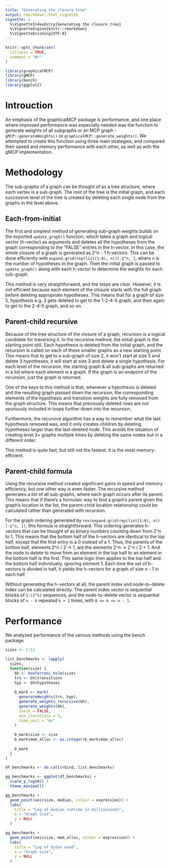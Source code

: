 ```yaml
---
title: "Generating the closure tree"
output: rmarkdown::html_vignette
vignette: >
  %\VignetteIndexEntry{Generating the closure tree}
  %\VignetteEngine{knitr::rmarkdown}
  %\VignetteEncoding{UTF-8}
---
```


```r
knitr::opts_chunk$set(
  collapse = TRUE,
  comment = "#>"
)
```

```r
library(graphicalMCP)
library(gMCP)
library(bench)
library(ggplot2)
```

# Introuction

An emphasis of the graphicalMCP package is performance, and one place where improved performance was especially needed was the function to generate weights of all subgraphs or an MCP graph - `gMCP::generateWeights()` or `graphicalMCP::generate_weights()`. We attempted to create this function using three main strategies, and compared their speed and memory performance with each other, as well as with the gMCP implementation.

# Methodology

The sub-graphs of a graph can be thought of as a tree structure, where each vertex is a sub-graph. The root of the tree is the initial graph, and each successive level of the tree is created by deleting each single node from the graphs in the level above.

## Each-from-initial

The first and simplest method of generating sub-graph weights builds on the exported `update_graph()` function, which takes a graph and logical vector (h-vector) as arguments and deletes all the hypotheses from the graph corresponding to the "FALSE" entries in the h-vector. In this case, the whole closure of a graph is generated as 2^n - 1 h-vectors. This can be done efficiently with `expand.grid(rep(list(1:0), n))[-2^n, ]`, where `n` is the number of hypotheses in the graph. Then the initial graph is passed to `update_graph()` along with each h-vector to determine the weights for each sub-graph.

This method is very straightforward, and the steps are clear. However, it is not efficient because each element of the closure starts with the full graph before deleting appropriate hypotheses. This means that for a graph of size 5, hypothesis e.g. 3 gets deleted to get to the 1-2-4-5 graph, and then again to get to the 2-4-5 graph, and so on. 

## Parent-child recursive

Because of the tree structure of the closure of a graph, recursion is a logical candidate for traversing it. In the recursive method, the initial graph is the starting point still. Each hypothesis is deleted from the initial graph, and the recursion is called on each of these smaller graphs as a new starting point. This means that to get to a sub-graph of size 2, it won't start at size 5 and delete 3 hypotheses; it will start at size 3 and delete a single hypothesis. For each level of the recursion, the starting graph & all sub-graphs are returned in a list where each element is a graph. If the graph is an endpoint of the recursion, just the graph is returned.

One of the keys to this method is that, whenever a hypothesis is deleted and the resulting graph passed down the recursion, the corresponding elements of the hypothesis and transition weights are fully removed from the graph structure. This means that previously deleted rows are not spuriously included in loops further down into the recursion.

Furthermore, the recursive algorithm has a way to remember what the last hypothesis removed was, and it only creates children by deleting hypotheses larger than the last-deleted node. This avoids the situation of creating level 3+ graphs multiple times by deleting the same nodes but in a different order.

This method is quite fast, but still not the fastest. It is the most memory-efficient.

## Parent-child formula

Using the recursive method created significant gains in speed and memory efficiency, but one other way is even faster. The recursive method generates a list of all sub-graphs, where each graph occurs after its parent. This means that if there's a formulaic way to find a graph's parent given the graph's location in the list, the parent-child location relationship could be calculated rather than generated with recursion.

For the graph ordering generated by `rev(expand.grid(rep(list(1:0), n))[-2^n, ])`, this formula is straightforward. This ordering generates h-vectors that can be thought of as binary numbers counting down from 2^n to 1. This means that the bottom half of the h-vectors are identical to the top half, except that the first entry is a 0 instead of a 1. Thus, the parents of the bottom half, elements 2^n / 2 -> 1, are the elements 2^n -> 2^n / 2 + 1. And the node to delete to move from an element in the top half to an element in the bottom half is the first. This same logic then applies to the top half and the bottom half individually, ignoring element 1. Each time the set of h-vectors is divided in half, it yields the h-vectors for a graph of size n - 1 in each half.

Without generating the h-vectors at all, the parent index and node-to-delete index can be calculated directly. The parent index vector is sequential blocks of `1:(2^k)` sequences, and the node-to-delete vector is sequential blocks of `n - k` repeated `k + 1` times, with `0 <= k <= n - 1`.

# Performance

We analyzed performance of the various methods using the bench package.

```r
sizes <- 2:12

list_benchmarks <- lapply(
  sizes,
  function(size) {
    bh <- bonferroni_holm(size)
    trn <- bh$transitions
    hyp <- bh$hypotheses
    
    b_mark <- mark(
      generateWeights(trn, hyp),
      generate_weights_recursive(bh),
      generate_weights(bh),
      check = FALSE,
      min_iterations = 5,
      time_unit = "ms"
    )
    
    b_mark$size <- size
    b_mark$mem_alloc <- as.integer(b_mark$mem_alloc)
    
    b_mark
  }
)

df_benchmarks <- do.call(rbind, list_benchmarks)

gg_benchmarks <- ggplot(df_benchmarks) +
  scale_y_log10() +
  theme_minimal()

gg_benchmarks +
  geom_point(aes(size, median, colour = expression)) +
  labs(
    title = "Log of median runtime in milliseconds",
    x = "Graph size",
    y = NULL
  )

gg_benchmarks +
  geom_point(aes(size, mem_alloc, colour = expression)) +
  labs(
    title = "Log of bytes used",
    x = "Graph size",
    y = NULL
  )

```




